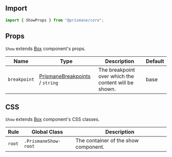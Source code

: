 ## Import

```js
import { ShowProps } from "@prismane/core";
```

## Props

`Show` extends [Box](/docs/components-api/layout/box-api) component's props.

| Name         | Type                                                                                     | Description                                          | Default |
| ------------ | ---------------------------------------------------------------------------------------- | ---------------------------------------------------- | ------- |
| `breakpoint` | [PrismaneBreakpoints](/docs/getting-started/globals#prismanebreakpoints-type) / `string` | The breakpoint over which the content will be shown. | base    |

## CSS

`Show` extends [Box](/docs/components-api/layout/box-api) component's CSS classes.

| Rule   | Global Class         | Description                          |
| ------ | -------------------- | ------------------------------------ |
| `root` | `.PrismaneShow-root` | The container of the show component. |
